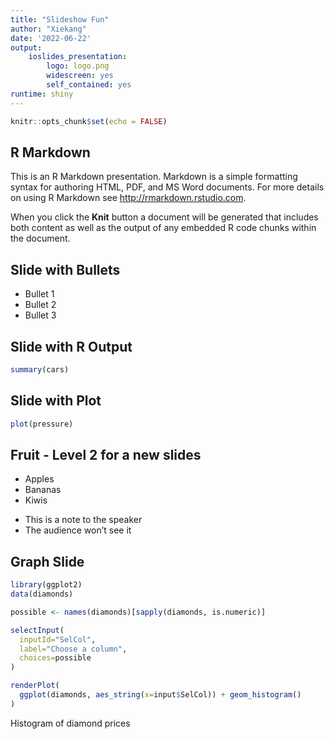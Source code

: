 ```yaml
---
title: "Slideshow Fun"
author: "Xiekang"
date: '2022-06-22'
output: 
    ioslides_presentation:
        logo: logo.png
        widescreen: yes
        self_contained: yes
runtime: shiny
---
```


```r
knitr::opts_chunk$set(echo = FALSE)
```

## R Markdown

This is an R Markdown presentation. Markdown is a simple formatting syntax for authoring HTML, PDF, and MS Word documents. For more details on using R Markdown see <http://rmarkdown.rstudio.com>.

When you click the **Knit** button a document will be generated that includes both content as well as the output of any embedded R code chunks within the document.

## Slide with Bullets

- Bullet 1
- Bullet 2
- Bullet 3

## Slide with R Output

```r
summary(cars)
```

## Slide with Plot

```r
plot(pressure)
```

## Fruit - Level 2 for a new slides

- Apples
- Bananas
- Kiwis

<div class="notes">
- This is a note to the speaker
- The audience won't see it
</div>

## Graph Slide

```r
library(ggplot2)
data(diamonds)
```
```r
possible <- names(diamonds)[sapply(diamonds, is.numeric)]

selectInput(
  inputId="SelCol",
  label="Choose a column",
  choices=possible
)

renderPlot(
  ggplot(diamonds, aes_string(x=input$SelCol)) + geom_histogram()
)
```

<div class="notes">
Histogram of diamond prices
</div>